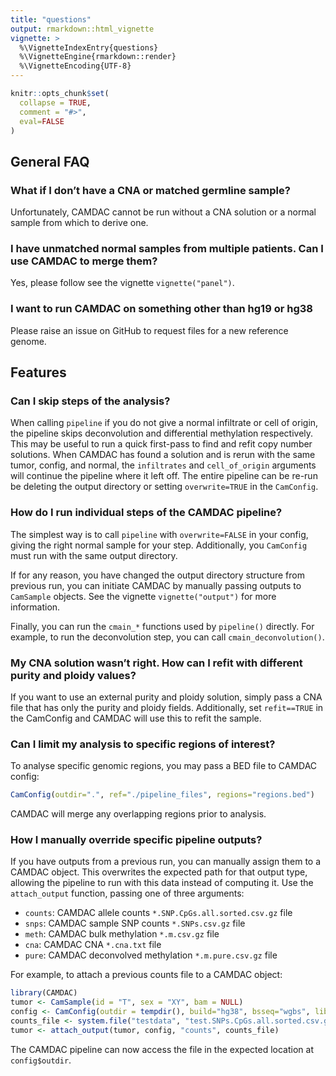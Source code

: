 ```yaml
---
title: "questions"
output: rmarkdown::html_vignette
vignette: >
  %\VignetteIndexEntry{questions}
  %\VignetteEngine{rmarkdown::render}
  %\VignetteEncoding{UTF-8}
---
```


```r
knitr::opts_chunk$set(
  collapse = TRUE,
  comment = "#>",
  eval=FALSE
)
```

## General FAQ

### What if I don't have a CNA or matched germline sample?

Unfortunately, CAMDAC cannot be run without a CNA solution or a normal sample from which to derive one.

### I have unmatched normal samples from multiple patients. Can I use CAMDAC to merge them?

Yes, please follow see the vignette `vignette("panel")`.

### I want to run CAMDAC on something other than hg19 or hg38

Please raise an issue on GitHub to request files for a new reference genome.

## Features

### Can I skip steps of the analysis?

When calling `pipeline` if you do not give a normal infiltrate or cell of origin, the pipeline skips deconvolution and differential methylation respectively. This may be useful to run a quick first-pass to find and refit copy number solutions. When CAMDAC has found a solution and is rerun with the same tumor, config, and normal, the `infiltrates` and `cell_of_origin` arguments will continue the pipeline where it left off. The entire pipeline can be re-run be deleting the output directory or setting `overwrite=TRUE` in the `CamConfig`.

### How do I run individual steps of the CAMDAC pipeline?

The simplest way is to call `pipeline` with `overwrite=FALSE` in your config, giving the right normal sample for your step. Additionally, you `CamConfig` must run with the same output directory.

If for any reason, you have changed the output directory structure from previous run, you can initiate CAMDAC by manually passing outputs to `CamSample` objects. See the vignette `vignette("output")` for more information.

Finally, you can run the `cmain_*` functions used  by `pipeline()` directly. For example, to run the deconvolution step, you can call `cmain_deconvolution()`.

### My CNA solution wasn't right. How can I refit with different purity and ploidy values?

If you want to use an external purity and ploidy solution, simply pass a CNA file that has only the purity and ploidy fields. Additionally, set `refit==TRUE` in the CamConfig and CAMDAC will use this to refit the sample.

### Can I limit my analysis to specific regions of interest?

To analyse specific genomic regions, you may pass a BED file to CAMDAC config:

```r
CamConfig(outdir=".", ref="./pipeline_files", regions="regions.bed")
```

CAMDAC will merge any overlapping regions prior to analysis.

### How I manually override specific pipeline outputs?

If you have outputs from a previous run, you can manually assign them to a CAMDAC object. This overwrites the expected path for that output type, allowing the pipeline to run with this data instead of computing it. Use the `attach_output` function, passing one of three arguments:

* `counts`: CAMDAC allele counts `*.SNP.CpGs.all.sorted.csv.gz` file
* `snps`: CAMDAC sample SNP counts `*.SNPs.csv.gz` file
* `meth`: CAMDAC bulk methylation `*.m.csv.gz` file
* `cna`: CAMDAC CNA `*.cna.txt` file
* `pure`: CAMDAC deconvolved methylation `*.m.pure.csv.gz` file

For example, to attach a previous counts file to a CAMDAC object:

```r
library(CAMDAC)
tumor <- CamSample(id = "T", sex = "XY", bam = NULL)
config <- CamConfig(outdir = tempdir(), build="hg38", bsseq="wgbs", lib="pe")
counts_file <- system.file("testdata", "test.SNPs.CpGs.all.sorted.csv.gz", package = "CAMDAC")
tumor <- attach_output(tumor, config, "counts", counts_file)
```

The CAMDAC pipeline can now access the file in the expected location at `config$outdir`.
